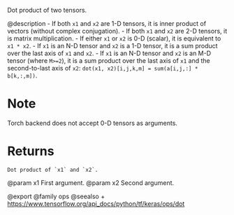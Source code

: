 Dot product of two tensors.

@description
- If both `x1` and `x2` are 1-D tensors, it is inner product of vectors
  (without complex conjugation).
- If both `x1` and `x2` are 2-D tensors, it is matrix multiplication.
- If either `x1` or `x2` is 0-D (scalar), it is equivalent to `x1 * x2`.
- If `x1` is an N-D tensor and `x2` is a 1-D tensor, it is a sum product
  over the last axis of `x1` and `x2`.
- If `x1` is an N-D tensor and `x2` is an M-D tensor (where `M>=2`),
  it is a sum product over the last axis of `x1` and the second-to-last
  axis of `x2`: `dot(x1, x2)[i,j,k,m] = sum(a[i,j,:] * b[k,:,m])`.

# Note
Torch backend does not accept 0-D tensors as arguments.

# Returns
    Dot product of `x1` and `x2`.

@param x1 First argument.
@param x2 Second argument.

@export
@family ops
@seealso
+ <https://www.tensorflow.org/api_docs/python/tf/keras/ops/dot>
